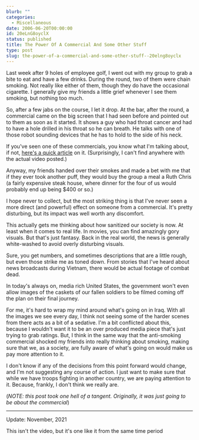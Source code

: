 ```yaml
---
blurb: ""
categories:
  - Miscellaneous
date: 2006-06-20T00:00:00
id: 20eLnG8oyclX
status: published
title: The Power Of A Commercial And Some Other Stuff
type: post
slug: the-power-of-a-commercial-and-some-other-stuff--20elng8oyclx
---
```


Last week after 9 holes of employee golf, I went out with my group to grab a bite to eat and have a few drinks. During the round, two of them were chain smoking. Not really like either of them, though they do have the occasional cigarette. I generally give my friends a little grief whenever I see them smoking, but nothing too much.

So, after a few jabs on the course, I let it drop. At the bar, after the round, a commercial came on the big screen that I had seen before and pointed out to them as soon as it started. It shows a guy who had throat cancer and had to have a hole drilled in his throat so he can breath. He talks with one of those robot sounding devices that he has to hold to the side of his neck. 

If you've seen one of these commercials, you know what I'm talking about, if not, [here's a quick article](http://abcnews.go.com/GMA/story?id=2078894&page=1) on it. (Surprisingly, I can't find anywhere with the actual video posted.) 

Anyway, my friends handed over their smokes and made a bet with me that if they ever took another puff, they would buy the group a meal a Ruth Chris (a fairly expensive steak house, where dinner for the four of us would probably end up being $400 or so.)

I hope never to collect, but the most striking thing is that I've never seen a more direct (and powerful) effect on someone from a commercial. It's pretty disturbing, but its impact was well worth any discomfort. 

This actually gets me thinking about how sanitized our society is now. At least when it comes to real life. In movies, you can find amazingly gory visuals. But that's just fantasy. Back in the real world, the news is generally white-washed to avoid overly disturbing visuals. 

Sure, you get numbers, and sometimes descriptions that are a little rough, but even those strike me as toned down. From stories that I've heard about news broadcasts during Vietnam, there would be actual footage of combat dead. 

In today's always on, media rich United States, the government won't even allow images of the caskets of our fallen soldiers to be filmed coming off the plan on their final journey.

For me, it's hard to wrap my mind around what's going on in Iraq. With all the images we see every day, I think not seeing some of the harder scenes from there acts as a bit of a sedative. I'm a bit conflicted about this, because I wouldn't want it to be an over produced media piece that's just trying to grab ratings. But, I think in the same way that the anti-smoking commercial shocked my friends into really thinking about smoking, making sure that we, as a society, are fully aware of what's going on would make us pay more attention to it. 

I don't know if any of the decisions from this point forward would change, and I'm not suggesting any course
of action. I just want to make sure that while we have troops fighting in another country, we are paying attention to it. Because, frankly, I don't think we really are. 

(_NOTE: this post took one hell of a tangent. Originally, it was just going to be about the commercial_)

---

Update: November, 2021

This isn't the video, but it's one like it from the same time period

<YouTubeVideo id="PzhNCbbnv5A" />

